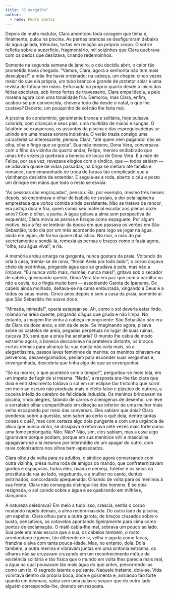 ```yaml
---
title: "O mergulho"
author: 
  - name: Pedro Santos
---
```


Depois de muito matutar, Clara amontoou toda coragem que tinha e, finalmente, pulou na piscina. As pernas brancas se desfiguraram debaixo da água gelada, trêmulas, tortas em relação ao próprio corpo. O sol se refletia sobre a superfície, fragmentário, mil soizinhos que Clara quebrava com os dedos que deslizava, criando redemoinhos. 

Somente na segunda semana de janeiro, o céu decidiu abrir, o calor tão prometido havia chegado. “Vamos, Clara, agora a senhorita não tem mais desculpas!”, a mãe lhe havia ordenado; na cabeça, um chapéu cinco vezes maior do que ela própria, um tubo branco e grande de protetor solar e uma revista de fofoca em mãos. Enfurnada no próprio quarto desde o início das férias escolares, sob livros fortes de travesseiro, Clara empalidecia, a pele morena agora com uma tonalidade fria. Demorou, mas Clara, enfim, acabou-se por convencida, chovera todo dia desde o natal, o que lhe custava? Decerto, um pouquinho de sol não lhe faria
mal.

A piscina do condomínio, geralmente branca e solitária, hoje pulsava colorida, com crianças e seus pais, uma multidão de maiôs e sungas. O falatório se exasperava, os assuntos da piscina e das espreguiçadeiras se unindo em uma massa sonora indistinta. O verão trazia consigo uma característica interessante, pensou Clara, “até quem nem pagando! não se olha, olha e finge que se gosta”. Sua mãe mesmo, Dona Vera, conversava com o filho da vizinha do quarto andar, Felipe, menino endiabrado que umas três vezes já quebrara a boneca de louça
de Dona Vera. E a mãe de Felipe, por sua vez, revezava elogios com o síndico, que — todos sabiam — se odiavam quase de vidas passadas, na briga se metiam até família e romance, num emaranhado de troca de farpas tão complicado que a vizinhança desistira de entender. E seguia-se a roda, aberto o céu e posto um drinque em mãos que todo o resto se esvaía.

“As pessoas são engraçadas”, pensou. Ela, por exemplo, mesmo três meses depois, só encontrava o olhar de Isabela de soslaio, a dor pela lapiseira emprestada que voltou comida ainda persistente. Não se tratava de rancor, era justiça dura e fria, quem comia seu material escolar aos plenos doze anos? Com o olhar, a punia. A água gelava a alma sem perspectiva de esquentar, Clara movia as pernas e braços como espaguete. Por algum motivo, isso a fez se lembrar da época em que passava os verões em São Sebastião, todo dia por um mês acordando para logo se jogar na água, ainda em jejum, de forma quase ritualística. No mar, a mão do pai secretamente a sondá-la, remexia as pernas e braços como o fazia agora, “olha, sou água viva!”, e ria.

A memória ardeu amarga na garganta, nunca gostara da praia. Voltando da orla à casa, tremia-se de raiva, “Areia! Areia pra todo lado!”, o corpo coçava cheio de pedrinhas, pingando água que se grudava à pele, mas não a limpava. “Eu nunca volto mais, mamãe, nunca mais!”, gritava sob o secador de cabelo, queimando quente, Dona Vera tão em paz que com o barulho ou não a ouvia, ou o fingia muito bem — assobiando Garota de Ipanema. De cabelo ainda molhado, deitava-se na cama emburrada, xingando a Deus e a todos os seus mares. Cinco anos depois e sem a casa da praia, somente aí que São Sebastião lhe soava doce. 

“Mimada, mimada!”, queria estapear-se. Ah, como o sol deveria estar lindo, rolando na areia quente, pingando d’água que gruda e não limpa. No entanto, a imagem lhe vinha à cabeça incongruente: São Sebastião não era da Clara de doze anos, e sim da de sete. Se imaginando agora, pisava sobre os castelos de areia, pegadas perpétuas no lugar de suas ruínas, calçava 35, será que a praia lhe aceitaria? O mundo lhe cabia de modo estranho agora, a boneca descansava na prateleira distante, os braços curtos demais para alcançá-la; sua dança não valia mais, só a elegantíssima, passos leves femininos de menina; os meninos olhavam-na perversos, desavergonhados, pediam para esconder suas vergonhas e, envergonhada, descobria que tinha algo de que se envergonhar.

“Se eu morrer, o que acontece com o tempo?”, perguntou-se meio tola, em um ímpeto de fugir de si mesma. “Nada”, a resposta era-lhe tão clara que doía e entristecimento toldava o sol em um eclipse tão tristonho que sorrir em meio ao escuro não produzia mais o efeito falso e plástico de outrora, a coceira infeliz do cérebro de felicidade induzida. Os meninos brincavam na piscina, rindo alegres, falando de carros e alienígenas de desenho, um leve e sorrateiro olhar compartilhado em direção ao inferior de uma mulher mais velha escapando por meio das conversas. Eles sabiam que doía? Clara ponderou sobre a questão, sem saber ao certo o quê doía, dentre tantas coisas o quê?, mas com certeza algo doía pungente e com uma urgência de alívio que nunca vinha, se dissipava e retornava sete vezes mais forte como uma fome prolongada. Não. Não? Não, sim, eles sabiam, mas a esse algo ignoravam porque podiam, porque em sua meninice viril e masculina apagavam-se a si mesmos por intermédio de um apagar do outro, com raiva colonizadora nos olhos bem-apessoados.

Clara olhou de volta para os adultos, o síndico agora conversando com outra vizinha, presa numa roda de amigos do marido, que confraternizavam gordos e espaçosos, todos eles, risada e cerveja, futebol e os seios da prostituta da rua ao lado, vagabunda, e a mulher no canto, dentes avitrinados, concordando apequenada. Olhando de volta para os meninos à sua frente, Clara não conseguia distingui-los dos homens. E se doía resignada, o sol caindo sobre a água e se quebrando em milhões, dançando.

A natureza celebrava? Em meio a tudo isso, crescia, sentia o corpo mudando rápido demais, a alma recém-nascida. Do outro lado da piscina, um espelho. Clara olhou para a outra garota, de braços cruzados sobre o busto, pensativos, os cotovelos apontando ligeiramente para cima como pontos de exclamação. O maiô cabia-lhe mal, sobrava um pouco ao lado. Sua pele era mais escura que a sua, os cabelos também, o rosto arredondado e jovem, tão diferente de si, velha e aguda como facas, franzina e alva com tanta pouca-idade. Mas, no entanto, doía. Doía também, a outra menina e vibravam juntas em uma sintonia estranha, os olhares não se cruzavam cruzando em um reconhecimento mútuo de existência solitária e tão física que o mundo em volta lhes parecia mais real, a água na qual pousavam tão mais água do que antes, percorrendo-as como um rio. O segredo latente e pulsante. Naquele instante, doía-se. Vida vomitava dentro da própria boca, doce e gosmenta e, ansiando tão forte quanto um desmaio, sabia sem uma palavra sequer que do outro lado alguém correspondia-lhe, doendo em resposta.
